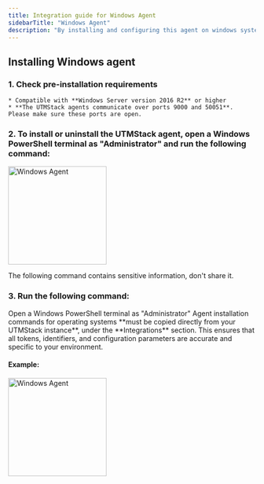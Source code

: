 ```yaml
---
title: Integration guide for Windows Agent
sidebarTitle: "Windows Agent"
description: "By installing and configuring this agent on windows systems you can send the logs generated by this operating system to UTMStack"
---
```


## Installing Windows agent

### 1. Check pre-installation requirements

    * Compatible with **Windows Server version 2016 R2** or higher
    * **The UTMStack agents communicate over ports 9000 and 50051**. Please make sure these ports are open.

### 2. To install or uninstall the UTMStack agent, open a Windows PowerShell terminal as "Administrator" and run the following command:


<img
  height="200"
  className="block rounded-xl"
  src="/images/integrations/windowsagent/step2.png"
  alt="Windows Agent"
/>


<Warning>
    The following command contains sensitive information, don't share it.
</Warning>

### 3. Run the following command:

<Tip>
     Open a Windows PowerShell terminal as "Administrator"
</Tip>

<Warning>
    Agent installation commands for operating systems **must be copied directly from your UTMStack instance**, under the **Integrations** section.  
    This ensures that all tokens, identifiers, and configuration parameters are accurate and specific to your environment.
</Warning>

#### Example:

<img
  height="200"
  className="block rounded-xl"
  src="/images/integrations/windowsagent/step5.png"
  alt="Windows Agent"
/>
